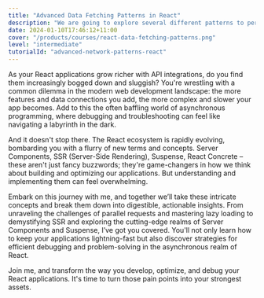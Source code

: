 ```yaml
---
title: "Advanced Data Fetching Patterns in React"
description: "We are going to explore several different patterns to perform network request in React applications, to achieve better performance."
date: 2024-01-10T17:46:12+11:00
cover: "/products/courses/react-data-fetching-patterns.png"
level: "intermediate"
tutorialId: "advanced-network-patterns-react"
---
```


As your React applications grow richer with API integrations, do you find them increasingly bogged down and sluggish? You're wrestling with a common dilemma in the modern web development landscape: the more features and data connections you add, the more complex and slower your app becomes. Add to this the often baffling world of asynchronous programming, where debugging and troubleshooting can feel like navigating a labyrinth in the dark.

And it doesn't stop there. The React ecosystem is rapidly evolving, bombarding you with a flurry of new terms and concepts. Server Components, SSR (Server-Side Rendering), Suspense, React Concrete – these aren't just fancy buzzwords; they're game-changers in how we think about building and optimizing our applications. But understanding and implementing them can feel overwhelming.

Embark on this journey with me, and together we’ll take these intricate concepts and break them down into digestible, actionable insights. From unraveling the challenges of parallel requests and mastering lazy loading to demystifying SSR and exploring the cutting-edge realms of Server Components and Suspense, I’ve got you covered. You'll not only learn how to keep your applications lightning-fast but also discover strategies for efficient debugging and problem-solving in the asynchronous realm of React.

Join me, and transform the way you develop, optimize, and debug your React applications. It's time to turn those pain points into your strongest assets.